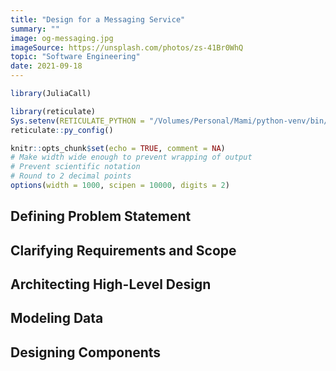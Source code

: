 ```yaml
---
title: "Design for a Messaging Service"
summary: ""
image: og-messaging.jpg
imageSource: https://unsplash.com/photos/zs-41Br0WhQ
topic: "Software Engineering"
date: 2021-09-18
---
```


```r
library(JuliaCall)

library(reticulate)
Sys.setenv(RETICULATE_PYTHON = "/Volumes/Personal/Mami/python-venv/bin/python")
reticulate::py_config()

knitr::opts_chunk$set(echo = TRUE, comment = NA)
# Make width wide enough to prevent wrapping of output
# Prevent scientific notation
# Round to 2 decimal points
options(width = 1000, scipen = 10000, digits = 2)
```

## Defining Problem Statement

## Clarifying Requirements and Scope

## Architecting High-Level Design

## Modeling Data

## Designing Components


